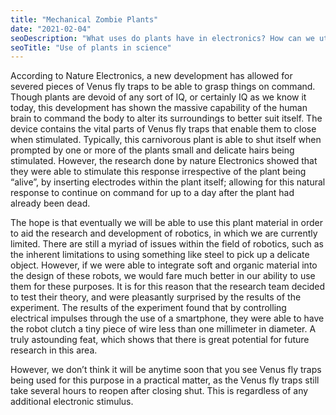 ```yaml
---
title: "Mechanical Zombie Plants"
date: "2021-02-04"
seoDescription: "What uses do plants have in electronics? How can we utilize plants for scientific purposes?"
seoTitle: "Use of plants in science"
---
```

According to Nature Electronics, a new development has allowed for severed pieces of Venus fly traps to be able to grasp things on command.
Though plants are devoid of any sort of IQ, or certainly IQ as we know it today, this development has shown the massive 
capability of the human brain to command the body to alter its surroundings to better suit itself.
The device contains the vital parts of Venus fly traps that enable them 
to close when stimulated. Typically, this carnivorous plant is able to 
shut itself when prompted by one or more of the plants small and delicate 
hairs being stimulated. However, the research done by nature Electronics 
showed that they were able to stimulate this response irrespective of the 
plant being “alive”, by inserting electrodes within the plant itself; allowing
for this natural response to continue on command for up to a day after the plant 
had already been dead.


The hope is that eventually we will be able to use this plant material in order 
to aid the research and development of robotics, in which we are currently limited.
There are still a myriad of issues within the field of robotics, such as the inherent 
limitations to using something like steel to pick up a delicate object. However, if 
we were able to integrate soft and organic material into the design of these robots, we 
would fare much better in our ability to use them for these purposes. It is for this reason 
that the research team decided to test their theory, and were pleasantly surprised by the 
results of the experiment. The results of the experiment found that by controlling electrical
impulses through the use of a smartphone, they were able to have the robot clutch a tiny piece 
of wire less than one millimeter in diameter. A truly astounding feat, which shows that there is 
great potential for future research in this area.

However, we don’t think it will be anytime soon that you see Venus fly traps being used for this 
purpose in a practical matter, as the Venus fly traps still take several hours to reopen after 
closing shut. This is regardless of any additional electronic stimulus.